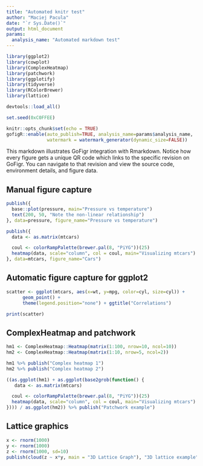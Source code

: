```yaml
---
title: "Automated knitr test"
author: "Maciej Pacula"
date: "`r Sys.Date()`"
output: html_document
params:
  analysis_name: "Automated markdown test"
---
```


```r
library(ggplot2)
library(cowplot)
library(ComplexHeatmap)
library(patchwork)
library(ggplotify)
library(tidyverse)
library(RColorBrewer)
library(lattice) 

devtools::load_all()

set.seed(0xC0FFEE)

knitr::opts_chunk$set(echo = TRUE)
gofigR::enable(auto_publish=TRUE, analysis_name=params$analysis_name,
               watermark = watermark_generator(dynamic_size=FALSE))
```

This markdown illustrates GoFigr integration with Rmarkdown. Notice how every figure gets a unique QR code which links to the specific revision on GoFigr. You can navigate to that revision and view the source code, environment details, and figure data.

## Manual figure capture

```r
publish({
  base::plot(pressure, main="Pressure vs temperature")
  text(200, 50, "Note the non-linear relationship")
}, data=pressure, figure_name="Pressure vs temperature")

publish({
  data <- as.matrix(mtcars)

  coul <- colorRampPalette(brewer.pal(8, "PiYG"))(25)
  heatmap(data, scale="column", col = coul, main="Visualizing mtcars")
}, data=mtcars, figure_name="Cars")
```

## Automatic figure capture for ggplot2

```r
scatter <- ggplot(mtcars, aes(x=wt, y=mpg, color=cyl, size=cyl)) +
      geom_point() +
      theme(legend.position="none") + ggtitle("Correlations")

print(scatter)
```

## ComplexHeatmap and patchwork

```r
hm1 <- ComplexHeatmap::Heatmap(matrix(1:100, nrow=10, ncol=10))
hm2 <- ComplexHeatmap::Heatmap(matrix(1:10, nrow=5, ncol=2))

hm1 %>% publish("Complex heatmap 1")
hm2 %>% publish("Complex heatmap 2")
```

```r
((as.ggplot(hm1) + as.ggplot(base2grob(function() {
   data <- as.matrix(mtcars)

  coul <- colorRampPalette(brewer.pal(8, "PiYG"))(25)
  heatmap(data, scale="column", col = coul, main="Visualizing mtcars")
}))) / as.ggplot(hm2)) %>% publish("Patchwork example")
```


## Lattice graphics

```r
x <- rnorm(1000)
y <- rnorm(1000)
z <- rnorm(1000, sd=10) 
publish(cloud(z ~ x*y, main = "3D Lattice Graph"), "3D lattice example")
```

